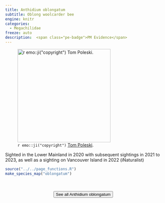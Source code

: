 ```yaml
---
title: Anthidium oblongatum
subtitle: Oblong woolcarder bee
engine: knitr
categories:
  - Megachilidae
freeze: auto
description:  <span class="pe-badge">PM Evidence</span>
---
```

![`r emo::ji("copyright")` [Tom Poleski ](https://inaturalist.ca/photos/296848066/).](https://inaturalist-open-data.s3.amazonaws.com/photos/296848066/large.jpeg){height=300}

Sighted in the Lower Mainland in 2020 with subsequent sightings in 2021 to 2023, as well as a sighting on Vancouver Island in 2022 (iNaturalist)



```r
source("../../page_functions.R")
make_species_map("oblongatum")
```
<br><br>
<center>


<a href="https://inaturalist.ca/observations?place_id=7085&quality_grade=research&subview=map&taxon_id=125792"><button type="button" class="btn btn-secondary">See all Anthidium oblongatum <i class="fa-solid fa-arrow-up-right-from-square"></i> </button></a>
</center>
